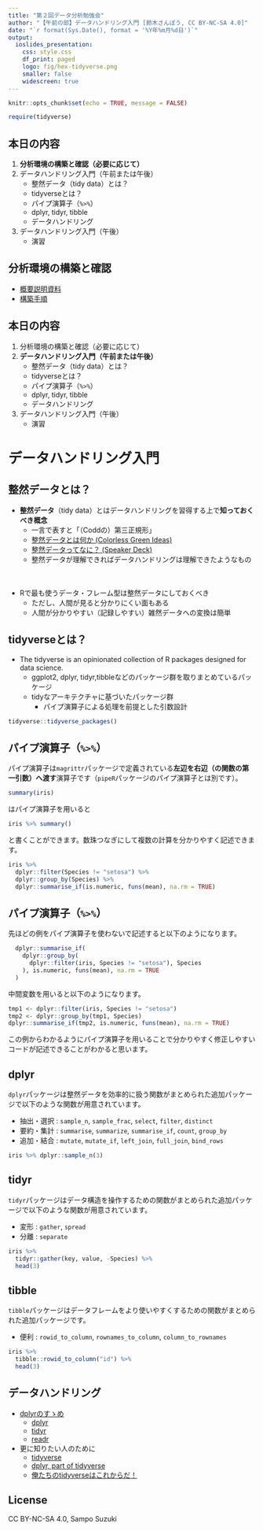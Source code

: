 ```yaml
---
title: "第２回データ分析勉強会"
author: "【午前の部】データハンドリング入門 [鈴木さんぽう, CC BY-NC-SA 4.0]"
date: "`r format(Sys.Date(), format = '%Y年%m月%d日')`"
output:
  ioslides_presentation:
    css: style.css
    df_print: paged
    logo: fig/hex-tidyverse.png
    smaller: false
    widescreen: true
---
```


```r
knitr::opts_chunk$set(echo = TRUE, message = FALSE)

require(tidyverse)
```


## 本日の内容
1. **分析環境の構築と確認（必要に応じて）**
1. データハンドリング入門（午前または午後）
    * 整然データ（tidy data）とは？
    * tidyverseとは？
    * パイプ演算子（` %>% `）
    * dplyr, tidyr, tibble
    * データハンドリング
1. データハンドリング入門（午後）
    * 演習

## 分析環境の構築と確認
* [概要説明資料](./01_guidance_am.html)
* [構築手順](https://k-metrics.github.io/cabinet/program/env_index.html)


## 本日の内容
1. 分析環境の構築と確認（必要に応じて）
1. **データハンドリング入門（午前または午後）**
    * 整然データ（tidy data）とは？
    * tidyverseとは？
    * パイプ演算子（` %>% `）
    * dplyr, tidyr, tibble
    * データハンドリング
1. データハンドリング入門（午後）
    * 演習


# データハンドリング入門


## 整然データとは？
* **整然データ**（tidy data）とはデータハンドリングを習得する上で**知っておくべき概念**
    * 一言で表すと「（Coddの）第三正規形」
    * [整然データとは何か (Colorless Green Ideas)](http://id.fnshr.info/2017/01/09/tidy-data-intro/)
    * [整然データってなに？ (Speaker Deck)](https://speakerdeck.com/fnshr/zheng-ran-detatutenani)
    * 整然データが理解できればデータハンドリングは理解できたようなもの

　  

* Rで最も使うデータ・フレーム型は整然データにしておくべき
    * ただし、人間が見ると分かりにくい面もある
    * 人間が分かりやすい（記録しやすい）雑然データへの変換は簡単


## tidyverseとは？
* The tidyverse is an opinionated collection of R packages designed for data science.
    * ggplot2, dplyr, tidyr,tibbleなどのパッケージ群を取りまとめているパッケージ
    * tidyなアーキテクチャに基づいたパッケージ群
        * パイプ演算子による処理を前提とした引数設計
    
```r
tidyverse::tidyverse_packages()
```


## パイプ演算子（`%>%`）
パイプ演算子は`magrittr`パッケージで定義されている**左辺を右辺（の関数の第一引数）へ渡す**演算子です（`pipeR`パッケージのパイプ演算子とは別です）。
```r
summary(iris)
```
はパイプ演算子を用いると
```r
iris %>% summary()
```
と書くことができます。数珠つなぎにして複数の計算を分かりやすく記述できます。
```r
iris %>% 
  dplyr::filter(Species != "setosa") %>% 
  dplyr::group_by(Species) %>% 
  dplyr::summarise_if(is.numeric, funs(mean), na.rm = TRUE)
```


## パイプ演算子（`%>%`）
先ほどの例をパイプ演算子を使わないで記述すると以下のようになります。
```r
  dplyr::summarise_if(
    dplyr::group_by(
      dplyr::filter(iris, Species != "setosa"), Species
    ), is.numeric, funs(mean), na.rm = TRUE
  )
```
中間変数を用いると以下のようになります。
```r
tmp1 <- dplyr::filter(iris, Species != "setosa")
tmp2 <- dplyr::group_by(tmp1, Species)
dplyr::summarise_if(tmp2, is.numeric, funs(mean), na.rm = TRUE)
```
この例からわかるようにパイプ演算子を用いることで分かりやすく修正しやすいコードが記述できることがわかると思います。


## dplyr
`dplyr`パッケージは整然データを効率的に扱う関数がまとめられた追加パッケージで以下のような関数が用意されています。

* 抽出・選択 : `sample_n`, `sample_frac`, `select`, `filter`, `distinct`
* 要約・集計 : `summarise`, `summarize`, `summarise_if`, `count`, `group_by`
* 追加・結合 : `mutate`, `mutate_if`, `left_join`, `full_join`, `bind_rows`

```r
iris %>% dplyr::sample_n(3)
```


## tidyr
`tidyr`パッケージはデータ構造を操作するための関数がまとめられた追加パッケージで以下のような関数が用意されています。

* 変形 : `gather`, `spread`
* 分離 : `separate`

```r
iris %>% 
  tidyr::gather(key, value, -Species) %>% 
  head(3)
```


## tibble
`tibble`パッケージはデータフレームをより使いやすくするための関数がまとめられた追加パッケージです。

* 便利 : `rowid_to_column`, `rownames_to_column`, `column_to_rownames`

```r
iris %>% 
  tibble::rowid_to_column("id") %>% 
  head(3)
```


## データハンドリング
* [dplyrのすゝめ](https://k-metrics.github.io/cabinet/program/basics_dplyr.html)
    * [dplyr](https://heavywatal.github.io/rstats/dplyr.html)
    * [tidyr](https://heavywatal.github.io/rstats/tidyr.html)
    * [readr](https://heavywatal.github.io/rstats/readr.html)

* 更に知りたい人のために
    * [tidyverse](https://www.tidyverse.org/)
    * [dplyr, part of tidyverse](http://dplyr.tidyverse.org/index.html)
    * [俺たちのtidyverseはこれからだ！](http://notchained.hatenablog.com/entry/tidyverse)


## License
CC BY-NC-SA 4.0, Sampo Suzuki